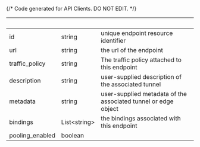 {/* Code generated for API Clients. DO NOT EDIT. */}

| &nbsp;          | &nbsp;             | &nbsp;                                                         |
| --------------- | ------------------ | -------------------------------------------------------------- |
| id              | string             | unique endpoint resource identifier                            |
| url             | string             | the url of the endpoint                                        |
| traffic_policy  | string             | The traffic policy attached to this endpoint                   |
| description     | string             | user-supplied description of the associated tunnel             |
| metadata        | string             | user-supplied metadata of the associated tunnel or edge object |
| bindings        | List&lt;string&gt; | the bindings associated with this endpoint                     |
| pooling_enabled | boolean            |                                                                |
